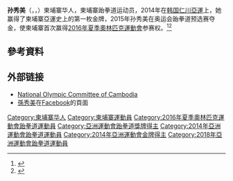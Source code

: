 {{noteTA
|1=zh-hans:里约奥运;zh-hant:里約奧運;
|G1=地名}}
{{Infobox sportsperson
| image          = ស៊ន_សៀវម៉ី_(cropped).jpg
| image_size     = 200px
| caption        =
| native_name               = ស៊ន សៀវម៉ី
| native_name_lang          = km
| birth_name     =
| nationality    = {{CAM}}
| national_team  = {{CAM}}
| residence      =
| birth_date     = {{birth date and age|1995|9|14}}
| birth_place    = [[柬埔寨|柬埔寨]][[金边|金边]] 
| height         = {{height|m=1.83}}
| weight         = {{weight|kg=73}}
| country        = {{CAM}}
| sport          = [[File:Taekwondo_pictogram.svg|20px]] [[跆拳道|跆拳道]]
| event          = 中量级（－73 kg）
| turnedpro      =
| coach          =
| worlds         =
| regionals      =
| nationals      =
| olympics       =
| highestranking =
| pb             =
| medaltemplates =
{{MedalCountry | {{CAM}} }}
{{MedalSport | [[File:Taekwondo_pictogram.svg|20px]] [[跆拳道|跆拳道]]}}
{{MedalCompetition|[[亚洲运动会|亚洲运动会]]}}
{{MedalGold| [[2014年亞洲運動會跆拳道比賽|2014年仁川]]|女子73公斤级}}
{{MedalCompetition|[[东南亚运动会|东南亚运动会]]}}
{{MedalGold| [[2013年東南亞運動會跆拳道比賽|2013年奈比多]]| 女子中量级（67－73公斤）}}
{{MedalBronze| [[2011年東南亞運動會跆拳道比賽|2011年雅加達－巨港]]| 女子轻量级（57－62公斤）}}
}}

'''孙秀美'''（{{lang-km|'''ស៊ន សៀវម៉ី'''}}，{{lang-la|'''Sorn Seavmey'''}}，{{bd|1995年|9月14日}}）柬埔寨华人，柬埔寨跆拳道运动员，2014年在[[韩国|韩国]][[仁川亞運|仁川亞運]]上，她赢得了柬埔寨亞運史上的第一枚金牌，2015年孙秀美在奥运会跆拳道预选赛夺金，使柬埔寨首次赢得[[2016年夏季奧林匹克運動會|2016年夏季奧林匹克運動會]]参赛权。<ref>{{cite news|title=柬埔寨首次赢得奥运会参赛权 孙秀美在奥运会跆拳道预选赛夺金|url=http://cn.thekhmerdaily.com/article/15758|accessdate=2017-09-13|agency=高棉日報|date=2016-04-19|language=zh-hans|archive-url=https://web.archive.org/web/20170613021820/http://cn.thekhmerdaily.com/article/15758|archive-date=2017-06-13|dead-url=yes}}</ref><ref>{{cite news|title=柬跆拳道女运动员孙秀美今年里约奥运后将订婚|url=http://www.jianhuadaily.com/index.php?option=com_k2&view=item&id=22866:2016-07-25-12-00-20&Itemid=594|accessdate=2017-09-13|agency=柬華日報|date=2016-07-25|language=zh-hans|archive-date=2017-09-13|archive-url=https://web.archive.org/web/20170913135216/http://www.jianhuadaily.com/index.php?option=com_k2&view=item&id=22866:2016-07-25-12-00-20&Itemid=594|dead-url=no}}</ref>

== 參考資料 ==
{{reflist}}

== 外部链接==
* [http://www.noccambodia.org National Olympic Committee of Cambodia] {{Wayback|url=http://www.noccambodia.org/ |date=20210116143431 }} 
* [https://www.facebook.com/sornseavmey.tkd 孫秀美]在[[Facebook|Facebook]]的頁面 

{{DEFAULTSORT:Sorn, Seavmey}}
[[Category:柬埔寨华人|Category:柬埔寨华人]]
[[Category:柬埔寨運動員|Category:柬埔寨運動員]]
[[Category:2016年夏季奧林匹克運動會跆拳道運動員|Category:2016年夏季奧林匹克運動會跆拳道運動員]]
[[Category:亞洲運動會跆拳道獎牌得主|Category:亞洲運動會跆拳道獎牌得主]]
[[Category:2014年亞洲運動會跆拳道運動員|Category:2014年亞洲運動會跆拳道運動員]]
[[Category:2014年亞洲運動會金牌得主|Category:2014年亞洲運動會金牌得主]]
[[Category:2018年亞洲運動會跆拳道運動員|Category:2018年亞洲運動會跆拳道運動員]]